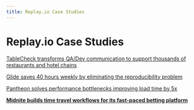```yaml
---
title: Replay.io Case Studies
---
```

# Replay.io Case Studies

[TableCheck transforms QA/Dev communication to support thousands of restaurants and hotel chains](/resources/replay-io-case-studies/tablecheck-transforms-qa-dev-communication-to-supp)

[Glide saves 40 hours weekly by eliminating the reproducibility problem](/resources/replay-io-case-studies/glide-saves-40-hours-weekly-by-eliminating-the-rep)

[Pantheon solves performance bottlenecks improving load time by 5x](/resources/replay-io-case-studies/pantheon-solves-performance-bottlenecks-improving)

[**Midnite builds time travel workflows for its fast-paced betting platform**](/resources/replay-io-case-studies/midnite-builds-time-travel-workflows-for-its-fast)